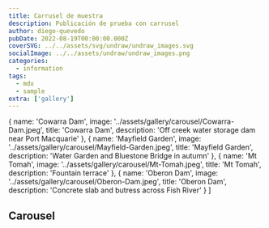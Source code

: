 ```yaml
---
title: Carrusel de muestra
description: Publicación de prueba con carrusel
author: diego-quevedo
pubDate: 2022-08-19T00:00:00.000Z
coverSVG: ../../assets/svg/undraw/undraw_images.svg
socialImage: ../../assets/undraw/undraw_images.png
categories:
  - information
tags:
  - mdx
  - sample
extra: ['gallery']
---
```


  {
    name: 'Cowarra Dam',
    image: '../assets/gallery/carousel/Cowarra-Dam.jpeg',
    title: 'Cowarra Dam',
    description: 'Off creek water storage dam near Port Macquarie'
  },
  {
    name: 'Mayfield Garden',
    image: '../assets/gallery/carousel/Mayfield-Garden.jpeg',
    title: 'Mayfield Garden',
    description: 'Water Garden and Bluestone Bridge in autumn'
  },
  {
    name: 'Mt Tomah',
    image: '../assets/gallery/carousel/Mt-Tomah.jpeg',
    title: 'Mt Tomah',
    description: 'Fountain terrace'
  },
  {
    name: 'Oberon Dam',
    image: '../assets/gallery/carousel/Oberon-Dam.jpeg',
    title: 'Oberon Dam',
    description: 'Concrete slab and butress across Fish River'
  }
]

## Carousel

<Carousel pages={carouselPages} />
